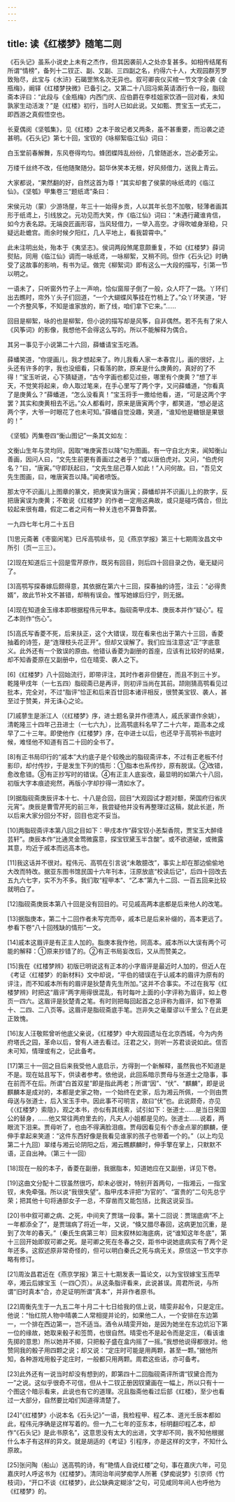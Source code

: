 ```yaml
---
---
---
```

title: 读《红楼梦》随笔二则
---




《石头记》虽系小说史上未有之杰作，但其因袭前人之处亦复甚多。如相传结尾有所谓“情榜”，备列十二钗正、副、又副、三四副之名，约得六十人，大观园群芳罗致殆尽，此宝与《水浒》石碣罡煞名次无异也。叙可卿丧仪买棺一节文字全袭《金瓶梅》，阚铎《红楼梦抉微》已备引之。又第二十八回冯紫英请酒行令一段，脂砚斋本评曰：“此段与《金瓶梅》内西门庆、应伯爵在李桂姐家饮酒一回对看，未知孰家生动活泼？”是《红楼》初行，当时人已如此说。又如甄、贾宝玉一式无二，即西游之真假悟空也。

长夏偶阅《坚瓠集》，见《红楼》之本于故记者又两条，虽不甚重要，而沿袭之迹甚明。《石头记》第七十回，宝钗的《咏柳絮临江仙》词曰：

白玉堂前春解舞，东风卷得均匀。蜂团蝶阵乱纷纷，几曾随逝水，岂必委芳尘。

万缕千丝终不改，任他随聚随分。韶华休笑本无根，好风频借力，送我上青云。

大家都说，“果然翻的好，自然这首为尊！”其实却套了侯蒙的咏纸鸢的《临江仙》。《坚瓠》甲集卷三“题纸鸢”条曰：

宋侯元功（蒙）少游场屋，年三十一始得乡贡，人以其年长忽不加敬，轻薄者画其形于纸鸢上，引线放之。元功见而大笑，作《临江仙》词曰：“未遇行藏谁肯信，如今方表名踪。无端良匠画形容，当风轻借力，一举入高空。才得吹嘘身渐稳，只疑远赴蟾宫。雨余时候夕阳红，几人平地上，看我碧霄中。”

此未注明出处，殆本于《夷坚志》。侯词两段煞尾意颇重复，不如《红楼梦》薛词熨贴，同用《临江仙》调而一咏纸鸢，一咏柳絮，又稍不同。但作《石头记》时确受了这故事的影响，有书为证。做完《柳絮词》即有这么一大段的描写，引第一节以明之。

一语未了，只听窗外竹子上一声响，恰似窗屉子倒了一般，众人吓了一跳。丫环们出去瞧时，帘外丫头子们回道，“一个大蝴蝶风筝挂在竹梢上了。”众丫环笑道，“好一个齐整风筝，不知是谁家放的，断了线，咱们拿下它来。”……

回目是柳絮，咏的也是柳絮，但小说的描写却是风筝，自非偶然。若不先有了宋人《风筝词》的影像，我想他不会得这么写的。所以不能解释为偶合。

其另一事见于小说第二十六回，薛蟠请宝玉吃酒。

薛蟠笑道，“你提画儿，我才想起来了。昨儿我看人家一本春宫儿，画的很好，上头还有许多的字，我也没细看，只看落的款，原来是什么庚黄的，真好的了不得！”宝玉听说，心下猜疑道，“古今字画也都见过些，哪里有个庚黄？”想了半天，不觉笑将起来，命人取过笔来，在手心里写了两个字，又问薛蟠道，“你看真了是庚黄么？”薛蟠道，“怎么没看真！”宝玉将手一撒给他看，道，“可是这两个字罢？其实和庚黄相去不远。”众人都看时，原来是唐寅两个字，都笑道，“想必是这两个字，大爷一时眼花了也未可知。”薛蟠自觉没趣，笑道，“谁知他是糖银是果银的！”

《坚瓠》丙集卷四“衡山图记”一条其文如左：

文衡山生年与灵均同，因取“唯庚寅吾以降”句为图画。有一守自北方来，闻知衡山善画，因问人曰，“文先生前更有善画过之者乎？”或以唐伯虎对。又问，“伯虎何名？”曰，“唐寅。”守即跃起曰，“文先生屈己尊人如此！”人问何故。曰，“吾见文先生图画，曰，唯唐寅吾以降。”闻者喷饭。

那太守不识画儿上图章的篆文，把庚寅误为唐寅；薛蟠却并不识画儿上的款字，反把唐寅误为庚黄；不敢说《红楼梦》的作者一定用这典故，或只是碰巧偶合，但比较起来很有趣，假定二者之间有一种关连也不算鲁莽罢。

一九四七年七月二十五日





[1]思元斋著《枣窗闲笔》已斥高鹗续书，见《燕京学报》第三十七期周汝昌文中所引（页一三三）。

[2]现在知道后三十回是雪芹原作，既另有回目，则后四十回目录之伪，毫无疑问了。

[3]高鹗写探春嫁后颇得意，其依据在第六十三回，探春抽的诗签，注云：“必得贵婿”，故此节补文不甚错，却稍有误会。惟写她嫁后归宁，则无据。

[4]现在知道金玉缘本即根据程伟元甲本。脂砚斋甲戌本、庚辰本并作“疑心”。程乙本则作“伤心”。

[5]高氏写香菱不死，后来扶正，这个大错误，现在看来也出于第六十三回，香菱抽着的诗签，是“连理枝头花正开”。但却又误解了。我们应当注意这“正”字底意义。此外还有一个致误的原由。他错认香菱为副册的首座，应该有比较好的结果，却不知香菱原在又副册中，位在晴雯、袭人之下。

[6]《红楼梦》八十回始流行，即带评注，其时作者非但健在，而且不到三十岁。乾隆甲戌年（一七五四）脂砚斋已是再评，则初评当尚在其前。颉刚猜高鹗看见过批本，完全对，不过“脂评”恰正和后来百廿回本诸评相反，很赞美宝钗、袭人，甚至过于赞美，并无诛心之论。

[7]戚蓼生是浙江人（《红楼梦》序，进士题名录并作德清人，戚氏家谱作余姚），清乾隆三十四年己丑进士（一七六九），比高鹗底科名早了二十六年，距高本之成早了二十三年。即使他作《红楼梦》序，在中进士以后，也还早于高鹗补书底时候，难怪他不知道有百二十回的全书了。

[8]有正书局印行的“戚本”大约底子是个较晚出的脂砚斋评本，不过有正老板不付影印，却付传抄，于是发生下列的情形：①脂本也系传抄，原有脱误。②改错，愈改愈错。⑧有正抄写时的错误。④有正主人底妄改，最显明的如第六十八回，初版大字本痕迹宛然，再版小字却抄得一清如水了。

[9]据脂砚斋庚辰评本十七、十八是合回，回目“大观园试才题对额，荣国府归省庆元宵”。庚辰是曹雪芹死的前三年，我尝疑他并没有再整理过这稿，就此长逝，所以后来大家分回分不好，回目也定不妥当。

[10]两脂砚斋评本第八回之目如下：甲戌本作“薛宝钗小恙梨香院，贾宝玉大醉绛芸轩”。庚辰本作“比通灵金莺微露意，探宝钗黛玉半含酸”。或不欲道破，或微露其意，均近于戚本而远高本也。

[11]我这话并不很对。程伟元、高鹗在引言说“未敢臆改”，事实上却在那边偷偷地大改而特改。据亚东图书馆民国十六年刊本，汪原放底“校读后记”，后四十回改去五九六七字，实不为不多。我们取“程甲本”、“乙本”第九十二回、一百五回来比较就明白了。

[12]脂砚斋庚辰本第八十回是没有回目的。可见戚高两本底都是后来他人的改笔。

[13]据脂庚本，第二十二回作者未写完而卒，戚本已是后来补缀的，高本更远了。参看下卷“八十回残缺的情形”一文。

[14]戚本这眉评是有正主人加的。脂庚本我作他，同高本。戚本所以大误有两个可能的解释：①原来抄错了的。②有正书局妄改后，又从而赞美之。

[15]我在《红楼梦辨》初版已明说这有正本的小字眉评是最近时人加的，但近人在《考证〈红楼梦〉的新材料》文中却说，“平伯的错误在于认戚本的眉评为原有的评注，而不知戚本所有的眉评是狄楚青先生所加。”这并不合事实。不过在我写《红楼梦辨》时把这“眉评”两字用得很混乱，有时每叶上面的小字评称为眉评，如上卷页一四六。这眉评是狄楚青之笔。有时则把每回起首之总评称为眉评，如下卷第十、二四、二八页等。这眉评是脂砚斋底手笔。岂非失之毫厘谬以千里么？在此更正致愧。

[16]友人汪敬熙曾听他底父亲说，《红楼梦》中大观园遗址在北京西城，今为内务府塔氏之园，革命以后，曾有人进去看过。汪君之父，则听一苏君谈说如此。信否未可知，情理或有之，记此备考。

[17]第三十一回之目后来我受他人底启示，方得到一个新解释，虽然我也不知道是不是。现在姑且写下，供读者参考。依他说，此回系暗示贾母与张道士之隐事，事在前而不在后。所谓“白首双星”即是指此两老；所谓“因”、“伏”、“麒麟”，即是说麒麟本是成对的，本都是史家之物，一个始终在史家，后为湘云所佩，一个则由贾母送与张道士，后入宝玉手中。因此事不可明言，故曰“伏”也。此说颇奇，亦见《〈红楼梦〉索隐》，观之本书，亦似有其线索，试引如下：张道士……是当日荣国公的替身，……他又常往两府里去的，凡夫人小姐都是见的。张道士……说着，两眼流下泪来。贾母听了，也由不得满脸泪痕。贾母因看见有个赤金点翠的麒麟，便伸手拿起来笑道：“这件东西好像是我看见谁家的孩子也带着一个的。”（以上均见第二十九回）翠缕与湘云论阴阳之后，湘云瞧麒麟时，伸手擎在掌上，只默默不语，正自出神。（第三十一回）

[18]现在一般的本子，香菱在副册，我据脂本，知道她应在又副册，详见下卷。

[19]这曲文分配十二钗虽然很巧，却未必很对，特别开首两句，一指湘云，一指宝钗，未免牵强。所以说“我很失望”。脂甲戌本评把“为官的”、“富贵的”二句先总宁荣；把其他十句将通部女子一总，不穿凿而又能包括，比我这说妥当。

[20]书中叙可卿之病、之死，中间夹了贾瑞一段事。第十二回说：贾瑞底病“不上一年都添全了”，是贾瑞病了将近一年，又说，“倏又腊尽春回，这病更加沉重，是到了次年的春天。”（秦氏生病第三年）回末叙林如海底病，说“谁知这年冬底”，第十三回开始即叙可卿之死。是可卿之死在冬春之交，距书中说她底病实有了两个足年还多。这叙述原非常奇怪的，但可以明白秦氏之死与病无关。原信这一节文字亦略有修订。

[21]周汝昌君近在《燕京学报》第三十七期发表一篇论文，以为宝钗嫁宝玉而早卒，湘云后嫁宝玉（一四〇页）。从这条脂评看来，此说甚误。周君所说，与所谓“旧时真本”合，亦足证明所谓“真本”，并非作者原书。

[22]周衡先生于一九五二年十月二十七日给我的信上说，晴雯非起令，只是定庄。他说：“怡红院人物中晴袭二人常相提并论的，如果他二人，一个安排在东边第一，一个排在西边第一，岂不适当。酒令从晴雯开始，是因为她坐在东边炕沿下第一位的缘故，她取来骰子和签筒，也很自然。晴雯也不是起令而是定庄，（看该谁先掷的意思）所以她并不掷，只把骰子盛在盒内摇了一摇。”我想他说得都很对。他赞同我的骰子用四颗之说；却又说：“定庄时可能是用两颗，甚至一颗。”据他所知，各种游戏用骰子定庄时，一般都只用两颗。周君这些话，亦可备考。

[23]此外还有一说当时却没有想到的，即第四十二回脂砚斋评所谓“钗黛合而为一”之说。这似乎很奇不可信，但从十二钗正册因钗黛画在一幅上，所以只有十一个图这个暗示看来，此说也有它的道理。况且脂斋他看过后部《红楼》，至少也看过一大部分，自然要比咱们知道得清楚了。

[24]“《红楼梦》小说本名《石头记》”一语，我检程甲、程乙本、道光壬辰本都如此，程伟元序确是这样写着的。但一九二七年的亚东本，标明翻印程乙本，却作“《石头记》是此书原名”，这意思没有太大的出进，文字却不同，我不知他根据什么本子有这样的异文。就是胡适的《考证》引程序，亦是这样的文字，不知什么原故。

[25]张问陶（船山）送高鹗的诗，有“艳情人自说红楼”之句，事在嘉庆六年，可见嘉庆时人呼这书为《红楼梦》。清同治年间梦痴学人所著《梦痴说梦》引京师《竹枝词》，“开口不谈《红楼梦》，此公缺典定糊涂”之句，可见咸同年间人也呼他为《红楼梦》的。